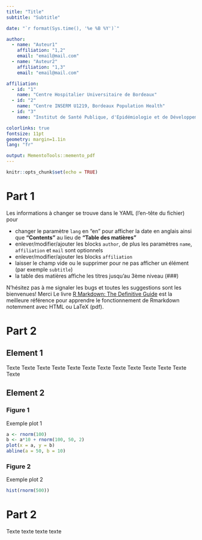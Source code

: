 ```yaml
---
title: "Title"
subtitle: "Subtitle"

date: "`r format(Sys.time(), '%e %B %Y')`"

author:
  - name: "Auteur1"
    affiliation: "1,2"
    email: "email@mail.com"
  - name: "Auteur2"
    affiliation: "1,3"
    email: "email@mail.com"

affiliation:
  - id: "1"
    name: "Centre Hospitalier Universitaire de Bordeaux"
  - id: "2"
    name: "Centre INSERM U1219, Bordeaux Population Health"
  - id: "3"
    name: "Institut de Santé Publique, d'Epidémiologie et de Développement (ISPED), Université de Bordeaux"

colorlinks: true
fontsize: 11pt
geometry: margin=1.1in
lang: "fr"

output: MementoTools::memento_pdf
---
```


```r
knitr::opts_chunk$set(echo = TRUE)
```

# Part 1

Les informations à changer se trouve dans le YAML (l'en-tête du fichier) pour

* changer le paramètre `lang` en "en" pour afficher la date en anglais ainsi que **"Contents"** au lieu de **"Table des matières"**
* enlever/modifier/ajouter les blocks `author`, de plus les paramètres `name`, `affiliation` et `mail` sont optionnels
* enlever/modifier/ajouter les blocks `affiliation` 
* laisser le champ vide ou le supprimer pour ne pas afficher un élément (par exemple `subtitle`)
* la table des matières affiche les titres jusqu'au 3ème niveau (###)

N'hésitez pas à me signaler les bugs et toutes les suggestions sont les bienvenues! Merci
Le livre [R Markdown: The Definitive Guide](https://bookdown.org/yihui/rmarkdown/) est la meilleure référence pour apprendre le fonctionnement de Rmarkdown notemment avec HTML ou LaTeX (pdf).

# Part 2

## Element 1

Texte Texte Texte Texte Texte Texte Texte Texte Texte Texte Texte Texte Texte 

## Element 2

### Figure 1

Exemple plot 1

```r
a <- rnorm(100)
b <- a*10 + rnorm(100, 50, 2) 
plot(x = a, y = b)
abline(a = 50, b = 10)
```

### Figure 2

Exemple plot 2

```r
hist(rnorm(500))
```

# Part 2

Texte texte texte texte

